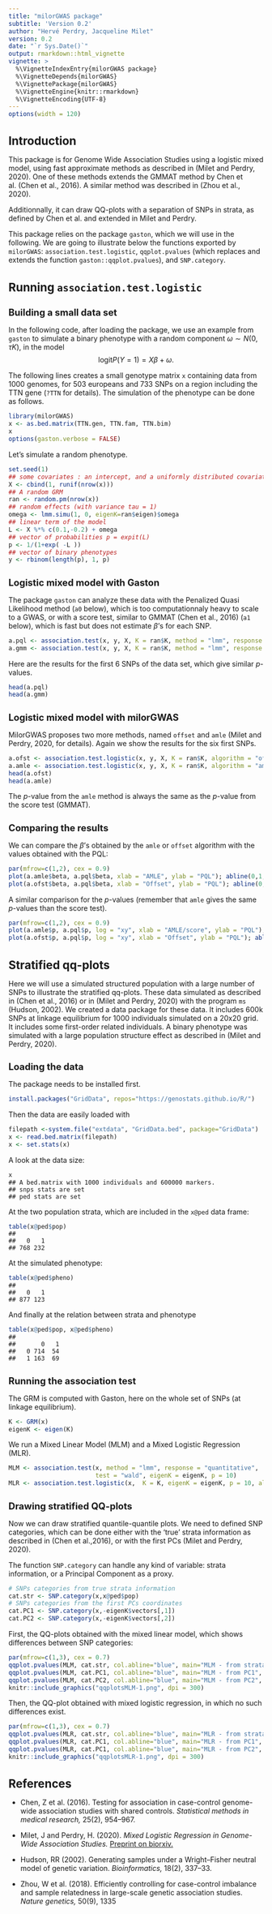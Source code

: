```yaml
---
title: "milorGWAS package"
subtitle: 'Version 0.2'
author: "Hervé Perdry, Jacqueline Milet"
version: 0.2
date: "`r Sys.Date()`"
output: rmarkdown::html_vignette
vignette: >
  %\VignetteIndexEntry{milorGWAS package}
  %\VignetteDepends{milorGWAS}
  %\VignettePackage{milorGWAS}
  %\VignetteEngine{knitr::rmarkdown}
  %\VignetteEncoding{UTF-8}
---
```

```r
options(width = 120)
```

<style type="text/css">
h1.title {
  font-size: 200%;
}

h1 {
  font-size: 160%;
}

h2 {
  font-size: 130%;
}

pre {
  padding: 0px;
  margin: 0 0 0.5em 0;
}

div.sourceCode {
  margin: 0px;
}

</style>

# Introduction

This package is for Genome Wide Association Studies using a logistic mixed model, using
fast approximate methods as described in (Milet and Perdry, 2020). One of these methods
extends the GMMAT method by Chen et al. (Chen et al., 2016). A similar method was described in 
(Zhou et al., 2020).

Additionnally, it can draw QQ-plots with a separation of SNPs in strata, as defined 
by Chen et al. and extended in Milet and Perdry.

This package relies on the package `gaston`, which we will use in the following.
We are going to illustrate below the functions exported by `milorGWAS`: `association.test.logistic`, `qqplot.pvalues`
(which replaces and extends the function `gaston::qqplot.pvalues`), and `SNP.category`.

# Running `association.test.logistic`

## Building a small data set
In the following code, after loading the package, we use an example from `gaston`
to simulate a binary phenotype with a random component $\omega \sim N(0, \tau K)$,
in the model
$$ \text{logit} P(Y = 1) = X \beta + \omega.  $$ 


The following lines creates a small genotype matrix `x` containing data from 1000 genomes, for 503 europeans and 733 SNPs on
a region including the TTN gene (`?TTN` for details). The simulation of the phenotype can be
done as follows.

```r
library(milorGWAS)
x <- as.bed.matrix(TTN.gen, TTN.fam, TTN.bim)
x
options(gaston.verbose = FALSE)
```

Let's simulate a random phenotype.
```r
set.seed(1)
## some covariates : an intercept, and a uniformly distributed covariate.
X <- cbind(1, runif(nrow(x)))
## A random GRM
ran <- random.pm(nrow(x))
## random effects (with variance tau = 1)
omega <- lmm.simu(1, 0, eigenK=ran$eigen)$omega
## linear term of the model
L <- X %*% c(0.1,-0.2) + omega
## vector of probabilities p = expit(L)
p <- 1/(1+exp( -L ))
## vector of binary phenotypes
y <- rbinom(length(p), 1, p)
```

## Logistic mixed model with Gaston

The package `gaston` can analyze these data with the Penalized Quasi Likelihood method (`a0` below), which is too
computationnaly heavy to scale to a GWAS, or with a score test, similar to GMMAT (Chen et al., 2016) (`a1` below),
which is fast but does not estimate $\beta$'s for each SNP.

```r
a.pql <- association.test(x, y, X, K = ran$K, method = "lmm", response = "bin", test = "wald")
a.gmm <- association.test(x, y, X, K = ran$K, method = "lmm", response = "bin", test = "score")
```

Here are the results for the first 6 SNPs of the data set, which give similar $p$-values.

```r
head(a.pql)
head(a.gmm)
```

## Logistic mixed model with milorGWAS

MilorGWAS proposes two more methods, named `offset` and `amle` (Milet and Perdry, 2020, for details). 
Again we show the results for the six first SNPs.

```r
a.ofst <- association.test.logistic(x, y, X, K = ran$K, algorithm = "offset")
a.amle <- association.test.logistic(x, y, X, K = ran$K, algorithm = "amle")
head(a.ofst)
head(a.amle)
```

The $p$-value from the `amle` method is always the same as the $p$-value from the score test (GMMAT). 

## Comparing the results

We can compare the $\beta$'s obtained by the `amle` or `offset` algorithm with the values obtained with the PQL:
```r
par(mfrow=c(1,2), cex = 0.9)
plot(a.amle$beta, a.pql$beta, xlab = "AMLE", ylab = "PQL"); abline(0,1,col=4)
plot(a.ofst$beta, a.pql$beta, xlab = "Offset", ylab = "PQL"); abline(0,1,col=4)
```

A similar comparison for the $p$-values (remember that `amle` gives the same $p$-values than the score test).
```r
par(mfrow=c(1,2), cex = 0.9)
plot(a.amle$p, a.pql$p, log = "xy", xlab = "AMLE/score", ylab = "PQL"); abline(0,1,col=4)
plot(a.ofst$p, a.pql$p, log = "xy", xlab = "Offset", ylab = "PQL"); abline(0,1,col=4)
```

# Stratified qq-plots

Here we will use a simulated structured population with a large number of SNPs 
to illustrate the stratified qq-plots.
These data simulated as described in (Chen et al., 2016) or in (Milet and Perdry, 2020) 
with the program `ms` (Hudson, 2002).
We created a data package for these data. It includes 600k SNPs at linkage equilibrium 
for 1000 individuals simulated on a 20x20 grid. It includes some first-order related individuals.
A binary phenotype was simulated with a large population structure effect as described
in (Milet and Perdry, 2020).

## Loading the data

The package needs to be installed first.

```r
install.packages("GridData", repos="https://genostats.github.io/R/")
```

Then the data are easily loaded with

```r
filepath <-system.file("extdata", "GridData.bed", package="GridData")
x <- read.bed.matrix(filepath)
x <- set.stats(x)
```

A look at the data size:

```r
x
```
    ## A bed.matrix with 1000 individuals and 600000 markers.
    ## snps stats are set
    ## ped stats are set

At the two population strata, which are included in the `x@ped` data
frame:


```r
table(x@ped$pop)
```
    ##
    ##   0   1
    ## 768 232

At the simulated phenotype:

```r
table(x@ped$pheno)
```
    ##
    ##   0   1
    ## 877 123

And finally at the relation between strata and phenotype

```r
table(x@ped$pop, x@ped$pheno)
```
    ##
    ##       0   1
    ##   0 714  54
    ##   1 163  69

## Running the association test

The GRM is computed with Gaston, here on the whole set of SNPs (at
linkage equilibrium).

```r
K <- GRM(x)
eigenK <- eigen(K)
```
We run a Mixed Linear Model (MLM) and a Mixed Logistic Regression (MLR).

```r
MLM <- association.test(x, method = "lmm", response = "quantitative",
                        test = "wald", eigenK = eigenK, p = 10)
MLR <- association.test.logistic(x,  K = K, eigenK = eigenK, p = 10, algorithm = "amle")
```

## Drawing stratified QQ-plots

Now we can draw stratified quantile-quantile plots. We need to defined
SNP categories, which can be done either with the 'true' strata
information as described in (Chen et al.,2016), or with the first PCs
(Milet and Perdry, 2020).

The function `SNP.category` can handle any kind of variable: strata
information, or a Principal Component as a proxy.

```r
# SNPs categories from true strata information
cat.str <- SNP.category(x,x@ped$pop)
# SNPs categories from the first PCs coordinates
cat.PC1 <- SNP.category(x,-eigenK$vectors[,1])
cat.PC2 <- SNP.category(x,-eigenK$vectors[,2])
```
First, the QQ-plots obtained with the mixed linear model, which shows
differences between SNP categories:

```r
par(mfrow=c(1,3), cex = 0.7)
qqplot.pvalues(MLM, cat.str, col.abline="blue", main="MLM - from strata", pch = 16)
qqplot.pvalues(MLM, cat.PC1, col.abline="blue", main="MLM - from PC1", pch = 16)
qqplot.pvalues(MLM, cat.PC2, col.abline="blue", main="MLM - from PC2", pch = 16)
```
```r
knitr::include_graphics("qqplotsMLM-1.png", dpi = 300)
```

Then, the QQ-plot obtained with mixed logistic regression, in which no
such differences exist.

```r
par(mfrow=c(1,3), cex = 0.7)
qqplot.pvalues(MLR, cat.str, col.abline="blue", main="MLR - from strata", pch = 16)
qqplot.pvalues(MLR, cat.PC1, col.abline="blue", main="MLR - from PC1", pch = 16)
qqplot.pvalues(MLR, cat.PC1, col.abline="blue", main="MLR - from PC2", pch = 16)
```
```r
knitr::include_graphics("qqplotsMLR-1.png", dpi = 300)
```



# References

* Chen, Z et al. (2016). Testing for association in case-control genome-wide association studies with shared controls. 
*Statistical methods in medical research,* 25(2), 954–967.

* Milet, J and Perdry, H. (2020). *Mixed Logistic Regression in Genome-Wide Association Studies.* 
[Preprint on biorxiv.](https://www.biorxiv.org/content/10.1101/2020.01.17.910109v1)

* Hudson, RR (2002). Generating samples under a Wright–Fisher neutral model of genetic variation. *Bioinformatics,* 18(2), 337–33.

* Zhou, W et al. (2018). Efficiently controlling for case-control imbalance and sample relatedness 
in large-scale genetic association studies. *Nature genetics,* 50(9), 1335


